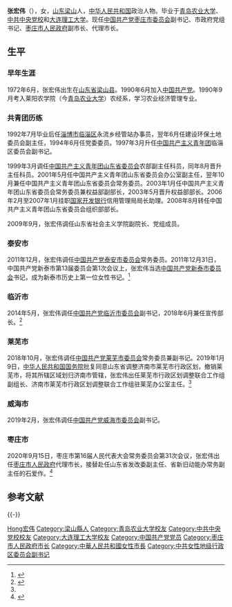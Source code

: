 {{Otheruses|other=名为张宏伟的其他人物|张宏伟}}
{{Refimprove|time=2021-02-24T02:01+00:00}}
{{Infobox officeholder
| 图像        = 
| 图像说明    = 
| 职务1       = 枣庄市人民政府市长
| 就任日期1   = 2020年9月15日
| 卸任日期1   = 
| 前任1       = [[石爱作|石爱作]]
| 继任1       = 
| 书记1       = [[陈平_(1967年)|陈平]]
| 职务2       = 
| 就任日期2   = 
| 卸任日期2   = 
| 前任2       = 
| 继任2       = 
| 职务3       = 
| 就任日期3   = 
| 卸任日期3   = 
| 前任3       = 
| 继任3       = 
| 职务4       = 
| 就任日期4   = 
| 卸任日期4   = 
| 前任4       = 
| 继任4       = 
| 姓名        = 张宏伟
| 原名        = 
| 出生日期    = {{birth year and age|1972|06}}
| 出生地点    = {{PRC}}山东省梁山县
| 逝世日期    = <!-- {{death date and age|}}（死亡在前，出生在后）{{death year and age| }} -->
| 逝世地点    = 
| 政党        = {{CPC}}
| 父母        = 
| 配偶        = <!--{{marriage|姓名|}} -->
| 子女        = 
| 亲属        = 
| 信仰        = 
| 母校        = 青岛农业大学<br>中共中央党校<br>大连理工大学
| 网站        = 
| 签名        = 
| 脚注        = 
}}
'''张宏伟'''（{{bd|1972年|6月|||catIdx=Zhang张宏伟}}），女，[[山东省|山东]][[梁山县|梁山]]人，[[中华人民共和国|中华人民共和国]]政治人物。毕业于[[青岛农业大学|青岛农业大学]]、[[中共中央党校|中共中央党校]]和[[大连理工大学|大连理工大学]]。现任[[中国共产党枣庄市委员会|中国共产党枣庄市委员会]]副书记、市政府党组书记、[[枣庄市人民政府|枣庄市人民政府]]副市长、代理市长。

==生平==
===早年生涯===
1972年6月，张宏伟出生在[[山东省|山东省]][[梁山县|梁山县]]。1990年6月加入[[中国共产党|中国共产党]]。1990年9月考入莱阳农学院（今[[青岛农业大学|青岛农业大学]]）农经系，学习农业经济管理专业。

===共青团历练===
1992年7月毕业后任[[淄博市|淄博市]][[临淄区|临淄区]]永流乡经管站办事员，翌年6月任建设环保土地委员会副主任，1994年6月任党委委员。1997年3月升任[[中国共产主义青年团|中国共产主义青年团]]临淄区委员会副书记。

1999年3月调任[[中国共产主义青年团山东省委员会|中国共产主义青年团山东省委员会]]农部副主任科员，同年8月晋升主任科员。2001年5月任中国共产主义青年团山东省委员会办公室副主任，翌年10月兼任中国共产主义青年团山东省委员会常务委员。2003年1月任中国共产主义青年团山东省委员会常务委员兼权益部副部长，2003年5月晋升权益部部长。2006年2月至2007年1月挂职[[国家开发银行|国家开发银行]]信用管理局局长助理。2008年8月转任中国共产主义青年团山东省委员会组织部部长。

2009年9月，张宏伟调任山东省社会主义学院副院长、党组成员。

===泰安市===
2011年12月，张宏伟调任[[中国共产党泰安市委员会|中国共产党泰安市委员会]]常务委员。2011年12月31日，中国共产党新泰市第13届委员会第1次会议上，张宏伟当选[[中国共产党新泰市委员会|中国共产党新泰市委员会]]书记，成为新泰市历史上第一位女性书记。<ref>{{cite news |editor1=杨华龙 |title=新泰选出新一届市委常委 张宏伟当选第一任女书记(图) |url=http://news.cntv.cn/20120105/117488.shtml |accessdate=2021-01-25 |work=中国中央电视台 |date=2012-01-05 |archive-date=2021-01-29 |archive-url=https://web.archive.org/web/20210129175727/http://news.cntv.cn/20120105/117488.shtml }}</ref>

===临沂市===
2014年5月，张宏伟调任[[中国共产党临沂市委员会|中国共产党临沂市委员会]]副书记，2018年6月兼任宣传部长。<ref>{{cite news |author1=刘岩 |title=新泰“70后”女书记张宏伟调任临沂市委副书记（附简历） |url=https://sd.ifeng.com/news/mr/detail_2015_05/21/3921122_0.shtml |accessdate=2021-01-25 |work=凤凰网 |date=2015-05-21 |archive-date=2021-01-31 |archive-url=https://web.archive.org/web/20210131141306/https://sd.ifeng.com/news/mr/detail_2015_05/21/3921122_0.shtml }}</ref>

===莱芜市===
2018年10月，张宏伟调任[[中国共产党莱芜市委员会|中国共产党莱芜市委员会]]常务委员兼副书记。2019年1月9日，[[中华人民共和国国务院|中华人民共和国国务院]]批复同意山东省调整济南市莱芜市行政区划，撤销莱芜市，将其所辖区域划归济南市管辖，张宏伟出任莱芜市行政区划调整联合工作组副组长、济南市莱芜市行政区划调整联合工作组驻莱芜办公室主任。<ref name="cut"/>

===威海市===
2019年2月，张宏伟调任[[中国共产党威海市委员会|中国共产党威海市委员会]]副书记。

===枣庄市===
2020年9月15日，枣庄市第16届人民代表大会常务委员会第31次会议，张宏伟出任[[枣庄市人民政府|枣庄市人民政府]]代理市长，接替赴任山东省发改委副主任、省新旧动能办常务副主任的石爱作。<ref name="cut">{{cite news |author1=岳怀让 |title=70后法学女博士张宏伟任枣庄市委副书记、市政府党组书记 |url=https://www.thepaper.cn/newsDetail_forward_9149257 |accessdate=2021-01-25 |work=澎湃新闻 |date=2020-09-12 |archive-date=2021-01-30 |archive-url=https://web.archive.org/web/20210130070220/https://www.thepaper.cn/newsDetail_forward_9149257 }}</ref>

==参考文献==
{{reflist}}

{{-}}
{{start box}}
{{s-ppo|cpc}}
{{s-before|？}}
{{s-title|[[新泰市|中国共产党新泰市委员会]]书记|2011年12月－2015年5月}}
{{s-after|[[刘钦海|刘钦海]]}}
{{s-gov|prc}}
{{s-before|[[石爱作|石爱作]]}}
{{s-title|[[枣庄市|枣庄市人民政府]]市长|2020年9月－}}
{{s-inc}}
{{end box}}

{{Authority control}}
{{DEFAULTSORT:Zhang张宏伟}}
[[Category:张姓|Hong宏伟]]
[[Category:梁山縣人|Category:梁山縣人]]
[[Category:青岛农业大学校友|Category:青岛农业大学校友]]
[[Category:中共中央党校校友|Category:中共中央党校校友]]
[[Category:大连理工大学校友|Category:大连理工大学校友]]
[[Category:中国共产党党员|Category:中国共产党党员]]
[[Category:枣庄市人民政府市长|Category:枣庄市人民政府市长]]
[[Category:中華人民共和國女性市長|Category:中華人民共和國女性市長]]
[[Category:中共女性地级行政区委员会副书记|Category:中共女性地级行政区委员会副书记]]